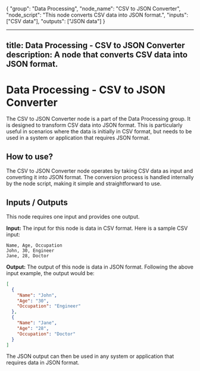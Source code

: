 {
  "group": "Data Processing",
  "node_name": "CSV to JSON Converter",
  "node_script": "This node converts CSV data into JSON format.",
  "inputs": ["CSV data"],
  "outputs": ["JSON data"]
}

---

title: Data Processing - CSV to JSON Converter
description: A node that converts CSV data into JSON format.
---

# Data Processing - CSV to JSON Converter
The CSV to JSON Converter node is a part of the Data Processing group. It is designed to transform CSV data into JSON format. This is particularly useful in scenarios where the data is initially in CSV format, but needs to be used in a system or application that requires JSON format.

## How to use?
The CSV to JSON Converter node operates by taking CSV data as input and converting it into JSON format. The conversion process is handled internally by the node script, making it simple and straightforward to use. 

## Inputs / Outputs
This node requires one input and provides one output.

**Input:** 
The input for this node is data in CSV format. Here is a sample CSV input:

```
Name, Age, Occupation
John, 30, Engineer
Jane, 28, Doctor
```

**Output:** 
The output of this node is data in JSON format. Following the above input example, the output would be:

```json
[
  {
    "Name": "John",
    "Age": "30",
    "Occupation": "Engineer"
  },
  {
    "Name": "Jane",
    "Age": "28",
    "Occupation": "Doctor"
  }
]
```
The JSON output can then be used in any system or application that requires data in JSON format.